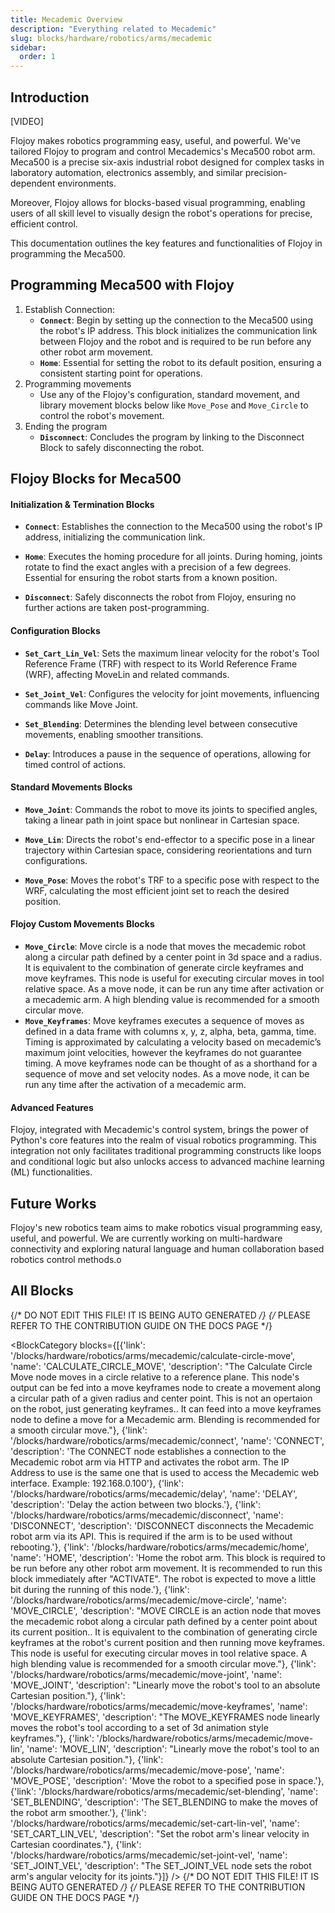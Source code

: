 ```yaml
---
title: Mecademic Overview
description: "Everything related to Mecademic"
slug: blocks/hardware/robotics/arms/mecademic
sidebar:
  order: 1
---
```


## Introduction

[VIDEO]

Flojoy makes robotics programming easy, useful, and powerful. We've tailored Flojoy to program and control Mecademics's Meca500 robot arm.
Meca500 is a precise six-axis industrial robot designed for complex tasks in laboratory automation, electronics assembly, and similar precision-dependent environments.

Moreover, 
Flojoy allows for blocks-based visual programming, enabling users of all skill level to visually design the robot's operations for precise, efficient control. 

This documentation outlines the key features and functionalities of Flojoy in programming the Meca500.

## Programming Meca500 with Flojoy

1. Establish Connection:
   - **`Connect`**: Begin by setting up the connection to the Meca500 using the robot's IP address. This block initializes the communication link between Flojoy and the robot and is required to be run before any other robot arm movement.
   - **`Home`**: Essential for setting the robot to its default position, ensuring a consistent starting point for operations.
2. Programming movements
    - Use any of the Flojoy's configuration, standard movement, and library movement blocks below like `Move_Pose` and `Move_Circle` to control the robot's movement.
3. Ending the program
   - **`Disconnect`**: Concludes the program by linking to the Disconnect Block to safely disconnecting the robot.

## Flojoy Blocks for Meca500

#### Initialization & Termination Blocks

- **`Connect`**: Establishes the connection to the Meca500 using the robot's IP address, initializing the communication link.

- **`Home`**: Executes the homing procedure for all joints. During homing, joints rotate to find the exact angles with a precision of a few degrees. Essential for ensuring the robot starts from a known position.

- **`Disconnect`**: Safely disconnects the robot from Flojoy, ensuring no further actions are taken post-programming.

#### Configuration Blocks

- **`Set_Cart_Lin_Vel`**: Sets the maximum linear velocity for the robot's Tool Reference Frame (TRF) with respect to its World Reference Frame (WRF), affecting MoveLin and related commands.

- **`Set_Joint_Vel`**: Configures the velocity for joint movements, influencing commands like Move Joint.

- **`Set_Blending`**: Determines the blending level between consecutive movements, enabling smoother transitions.

- **`Delay`**: Introduces a pause in the sequence of operations, allowing for timed control of actions.

#### Standard Movements Blocks

- **`Move_Joint`**: Commands the robot to move its joints to specified angles, taking a linear path in joint space but nonlinear in Cartesian space.

- **`Move_Lin`**: Directs the robot's end-effector to a specific pose in a linear trajectory within Cartesian space, considering reorientations and turn configurations.

- **`Move_Pose`**: Moves the robot's TRF to a specific pose with respect to the WRF, calculating the most efficient joint set to reach the desired position.

#### Flojoy Custom Movements Blocks
- **`Move_Circle`**: Move circle is a node that moves the mecademic robot along a circular path defined by a center point in 3d space and a radius. It is equivalent to the combination of generate circle keyframes and move keyframes. This node is useful for executing circular moves in tool relative space. As a move node, it can be run any time after activation or a mecademic arm. A high blending value is recommended for a smooth circular move. 
- **`Move_Keyframes`**: Move keyframes executes a sequence of moves as defined in a data frame with columns x, y, z, alpha, beta, gamma, time. Timing is approximated by calculating a velocity based on mecademic’s maximum joint velocities, however the keyframes do not guarantee timing. A move keyframes node can be thought of as a shorthand for a sequence of move and set velocity nodes. As a move node, it can be run any time after the activation of a mecademic arm. 

#### Advanced Features
Flojoy, integrated with Mecademic's control system, brings the power of Python's core features into the realm of visual robotics programming. This integration not only facilitates traditional programming constructs like loops and conditional logic but also unlocks access to advanced machine learning (ML) functionalities.

## Future Works
Flojoy's new robotics team aims to make robotics visual programming easy, useful, and powerful. We are currently  working on
multi-hardware connectivity and exploring natural language and human collaboration based robotics control methods.o

## All Blocks

{/* DO NOT EDIT THIS FILE! IT IS BEING AUTO GENERATED */}
{/* PLEASE REFER TO THE CONTRIBUTION GUIDE ON THE DOCS PAGE */}


<BlockCategory blocks={[{'link': '/blocks/hardware/robotics/arms/mecademic/calculate-circle-move', 'name': 'CALCULATE_CIRCLE_MOVE', 'description': "The Calculate Circle Move node moves in a circle relative to a reference plane. This node's output can be fed into a move keyframes node to create a movement along a circular path of a given radius and center point. This is not an opertaion on the robot, just generating keyframes.. It can feed into a move keyframes node to define a move for a Mecademic arm. Blending is recommended for a smooth circular move."}, {'link': '/blocks/hardware/robotics/arms/mecademic/connect', 'name': 'CONNECT', 'description': 'The CONNECT node establishes a connection to the Mecademic robot arm via HTTP and activates the robot arm. The IP Address to use is the same one that is used to access the Mecademic web interface. Example: 192.168.0.100'}, {'link': '/blocks/hardware/robotics/arms/mecademic/delay', 'name': 'DELAY', 'description': 'Delay the action between two blocks.'}, {'link': '/blocks/hardware/robotics/arms/mecademic/disconnect', 'name': 'DISCONNECT', 'description': 'DISCONNECT disconnects the Mecademic robot arm via its API. This is required if the arm is to be used without rebooting.'}, {'link': '/blocks/hardware/robotics/arms/mecademic/home', 'name': 'HOME', 'description': 'Home the robot arm. This block is required to be run before any other robot arm movement. It is recommended to run this block immediately after "ACTIVATE". The robot is expected to move a little bit during the running of this node.'}, {'link': '/blocks/hardware/robotics/arms/mecademic/move-circle', 'name': 'MOVE_CIRCLE', 'description': "MOVE CIRCLE is an action node that moves the mecademic robot along a circular path defined by a center point about its current position.. It is equivalent to the combination of generating circle keyframes at the robot's current position and then running move keyframes. This node is useful for executing circular moves in tool relative space. A high blending value is recommended for a smooth circular move."}, {'link': '/blocks/hardware/robotics/arms/mecademic/move-joint', 'name': 'MOVE_JOINT', 'description': "Linearly move the robot's tool to an absolute Cartesian position."}, {'link': '/blocks/hardware/robotics/arms/mecademic/move-keyframes', 'name': 'MOVE_KEYFRAMES', 'description': "The MOVE_KEYFRAMES node linearly moves the robot's tool according to a set of 3d animation style keyframes."}, {'link': '/blocks/hardware/robotics/arms/mecademic/move-lin', 'name': 'MOVE_LIN', 'description': "Linearly move the robot's tool to an absolute Cartesian position."}, {'link': '/blocks/hardware/robotics/arms/mecademic/move-pose', 'name': 'MOVE_POSE', 'description': 'Move the robot to a specified pose in space.'}, {'link': '/blocks/hardware/robotics/arms/mecademic/set-blending', 'name': 'SET_BLENDING', 'description': 'The SET_BLENDING to make the moves of the robot arm smoother.'}, {'link': '/blocks/hardware/robotics/arms/mecademic/set-cart-lin-vel', 'name': 'SET_CART_LIN_VEL', 'description': "Set the robot arm's linear velocity in Cartesian coordinates."}, {'link': '/blocks/hardware/robotics/arms/mecademic/set-joint-vel', 'name': 'SET_JOINT_VEL', 'description': "The SET_JOINT_VEL node sets the robot arm's angular velocity for its joints."}]} />
{/* DO NOT EDIT THIS FILE! IT IS BEING AUTO GENERATED */}
{/* PLEASE REFER TO THE CONTRIBUTION GUIDE ON THE DOCS PAGE */}
